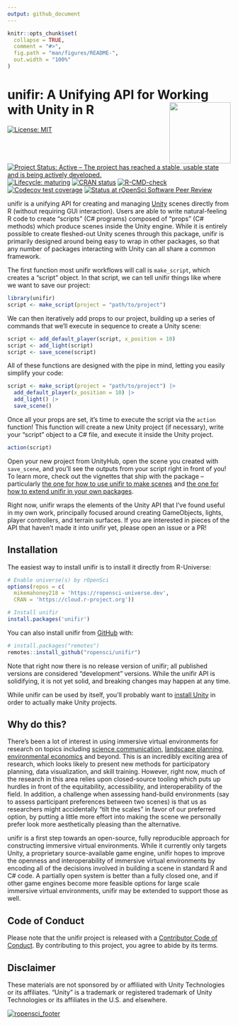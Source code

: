 ```yaml
---
output: github_document
---
```


<!-- README.md is generated from README.Rmd. Please edit that file -->

```r
knitr::opts_chunk$set(
  collapse = TRUE,
  comment = "#>",
  fig.path = "man/figures/README-",
  out.width = "100%"
)
```

# unifir: A Unifying API for Working with Unity in R <img src='man/figures/logo.png' align="right" height="138" />

<!-- badges: start -->
[![License: MIT](https://img.shields.io/badge/license-MIT-green)](https://choosealicense.com/licenses/mit/) 
[![Project Status: Active – The project has reached a stable, usable state and is being actively developed.](https://www.repostatus.org/badges/latest/active.svg)](https://www.repostatus.org/#active)
[![Lifecycle: maturing](https://img.shields.io/badge/lifecycle-maturing-blue.svg)](https://lifecycle.r-lib.org/articles/stages.html#maturing-1)
[![CRAN status](https://www.r-pkg.org/badges/version/unifir)](https://CRAN.R-project.org/package=unifir)
[![R-CMD-check](https://github.com/ropensci/unifir/workflows/R-CMD-check/badge.svg)](https://github.com/ropensci/unifir/actions)
[![Codecov test coverage](https://codecov.io/gh/ropensci/unifir/branch/main/graph/badge.svg)](https://app.codecov.io/gh/ropensci/unifir?branch=main)
[![Status at rOpenSci Software Peer Review](https://badges.ropensci.org/521_status.svg)](https://github.com/ropensci/software-review/issues/521)
<!-- badges: end -->

unifir is a unifying API for creating and managing [Unity](https://unity.com/) 
scenes directly from R (without requiring GUI interaction). Users are able to 
write natural-feeling R code to create "scripts" (C# programs) composed of 
"props" (C# methods) which produce scenes inside the Unity engine. While it is
entirely possible to create fleshed-out Unity scenes through this package, 
unifir is primarily designed around being easy to wrap in other packages, so 
that any number of packages interacting with Unity can all share a common
framework.

The first function most unifir workflows will call is `make_script`, which 
creates a "script" object. In that script, we can tell unifir things like
where we want to save our project:

```r
library(unifir)
script <- make_script(project = "path/to/project")
```

We can then iteratively add props to our project, building up a series of
commands that we'll execute in sequence to create a Unity scene:

```r
script <- add_default_player(script, x_position = 10)
script <- add_light(script)
script <- save_scene(script)
```

All of these functions are designed with the pipe in mind, letting you
easily simplify your code:

```r
script <- make_script(project = "path/to/project") |> 
  add_default_player(x_position = 10) |> 
  add_light() |> 
  save_scene()
```

Once all your props are set, it's time to execute the script via the 
`action` function! This function will create a new Unity project (if necessary),
write your "script" object to a C# file, and execute it inside the Unity project.

```r
action(script)
```

Open your new project from UnityHub, open the scene you created with 
`save_scene`, and you'll see the outputs from your script right in front of you!
To learn more, check out the vignettes that ship with the package -- 
particularly
[the one for how to use unifir to make scenes](https://docs.ropensci.org/unifir/articles/unifir-user-guide.html)
and
[the one for how to extend unifir in your own packages](https://docs.ropensci.org/unifir/articles/unifir-dev-guide.html).

Right now, unifir wraps the elements of the Unity API that I've found useful in
my own work, principally focused around creating GameObjects, lights, player
controllers, and terrain surfaces. If you are interested in pieces of the API
that haven't made it into unifir yet, please open an issue or a PR!

## Installation

The easiest way to install unifir is to install it directly from R-Universe:

```r
# Enable universe(s) by rOpenSci
options(repos = c(
  mikemahoney218 = 'https://ropensci-universe.dev',
  CRAN = 'https://cloud.r-project.org'))

# Install unifir
install.packages('unifir')
```

You can also install unifir from [GitHub](https://github.com/) with:

``` r
# install.packages("remotes")
remotes::install_github("ropensci/unifir")
```

Note that right now there is no release version of unifir; all published 
versions are considered "development" versions. While the unifir API is 
solidifying, it is not yet solid, and breaking changes may happen at any time.

While unifir can be used by itself, you'll probably want to 
[install Unity](https://unity.com/download) in order to actually make Unity 
projects.

## Why do this?

There's been a lot of interest in using immersive virtual environments for 
research on topics including 
[science communication](https://doi.org/10.1080/13658816.2020.1830997),
[landscape planning](https://doi.org/10.1016/j.apgeog.2019.102102),
[environmental economics](https://doi.org/10.1016/j.jeem.2008.08.002)
and beyond. 
This is an incredibly exciting area of research, which looks likely to present
new methods for participatory planning, data visualization, and skill training.
However, right now, much of the research in this area relies upon closed-source
tooling which puts up hurdles in front of the equitability, accessibility, 
and interoperability of the field. 
In addition, a challenge when assessing hand-build environments (say to assess
participant preferences between two scenes) is that us as researchers might
accidentally "tilt the scales" in favor of our preferred option, by putting a 
little more effort into making the scene we personally prefer look more 
aesthetically pleasing than the alternative.

unifir is a first step towards an open-source, fully reproducible approach for
constructing immersive virtual environments. While it currently only targets
Unity, a proprietary source-available game engine, 
unifir hopes to improve the openness and interoperability of immersive virtual
environments by encoding all of the 
decisions involved in building a scene in standard R and C# code.
A partially open system is better than a fully closed one, and if 
other game engines become more feasible options for
large scale immersive virtual environments, unifir may be extended to 
support those as well.

## Code of Conduct

Please note that the unifir project is released with a [Contributor Code of Conduct](https://ropensci.github.io/unifir/CODE_OF_CONDUCT.html). By contributing to this project, you agree to abide by its terms.

## Disclaimer

These materials are not sponsored by or affiliated with Unity Technologies or 
its affiliates. "Unity" is a trademark or registered trademark of Unity 
Technologies or its affiliates in the U.S. and elsewhere.

[![ropensci_footer](https://ropensci.org/public_images/github_footer.png)](https://ropensci.org)
